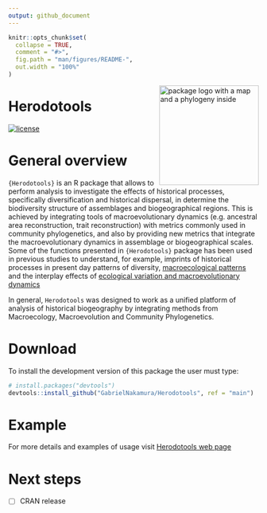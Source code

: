 ```yaml
---
output: github_document
---
```


<!-- README.md is generated from README.Rmd. Please edit that file -->

```r
knitr::opts_chunk$set(
  collapse = TRUE,
  comment = "#>",
  fig.path = "man/figures/README-",
  out.width = "100%"
)
```

<img src="man/figures/logo_herodotools.png" alt="package logo with a map and a phylogeny inside" width="200px" align="right"/>

# Herodotools

<!-- [![CRAN_Status_Badge](https://www.r-pkg.org/badges/version/FishPhyloMaker)](https://cran.r-project.org/package=FishPhyloMaker) -->

<!-- [![DOI](https://zenodo.org/badge/336899540.svg)](https://zenodo.org/badge/latestdoi/336899540) -->

[![license](https://img.shields.io/github/license/mashape/apistatus.svg)](https://choosealicense.com/licenses/mit/)

# General overview

`{Herodotools}` is an R package that allows to perform analysis to investigate the effects of historical processes, specifically diversification
    and historical dispersal, in determine the biodiversity structure of assemblages and biogeographical regions. This is achieved by integrating 
    tools of macroevolutionary dynamics (e.g. ancestral area reconstruction, trait reconstruction) with metrics commonly used in community phylogenetics,
    and also by providing new metrics that integrate the macroevolutionary dynamics in assemblage or biogeographical scales. Some of the functions
    presented in `{Herodotools}` package has been used in previous studies to understand, for example, imprints of historical processes in present
    day patterns of diversity, [macroecological patterns](https://academic.oup.com/biolinnean/article-abstract/134/1/57/6297962) and the interplay effects of [ecological variation and macroevolutionary dynamics](https://onlinelibrary.wiley.com/doi/full/10.1002/ece3.8476#:~:text=We%20found%20that%20environmentally%20heterogeneous,diet%20transitions%20in%20sigmodontine%20rodents.)
    
In general, `Herodotools` was designed to work as a unified platform of analysis of historical biogeography by integrating methods from Macroecology, Macroevolution and Community Phylogenetics.

# Download 

To install the development version of this package the user must type:

```.r
# install.packages("devtools")
devtools::install_github("GabrielNakamura/Herodotools", ref = "main")
```

# Example

For more details and examples of usage visit [Herodotools web page](https://gabrielnakamura.github.io/Herodotools/)

# Next steps

- [ ] CRAN release
